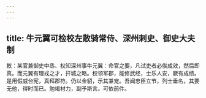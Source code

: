 ```yaml
---
---
---
```

title: 牛元翼可检校左散骑常侍、深州刺史、御史大夫制
---



敕：某官兼御史中丞、权知深州事牛元翼：命官之要，凡试吏者必俟成效，然后即真。而元翼有理戎之才，扞城之略。权领军郡，能修武经，士乐人安，厥有成绩。是用假威台宪，真拜郡符。仍以金貂，示其兼宠。吾闻忠臣立节，列士垂名，其要无他，得时而已。勉竭材力，副予斯言。可依前件。